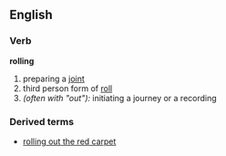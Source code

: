 ==English==

===Verb===
'''rolling'''
# preparing a [[joint]]
# third person form of [[roll]]
# ''(often with "out"):'' initiating a journey or a recording

===Derived terms===
*[[rolling out the red carpet]]